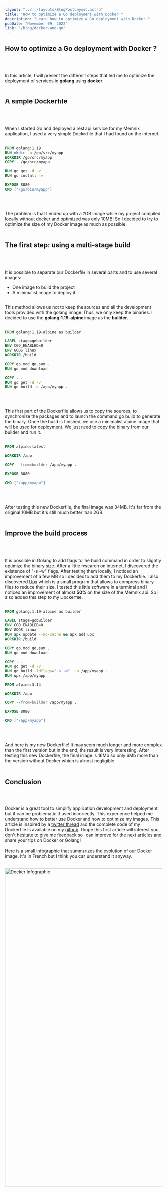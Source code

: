 ```yaml
---
layout: "../../layouts/BlogPostLayout.astro"
title: "How to optimize a Go deployment with Docker "
description: "Learn how to optimize a Go deployment with Docker."
pubDate: "November 09, 2022"
link: "/blog/docker-and-go"
---
```




## How to optimize a Go deployment with Docker ?
<br></br>

In this article, I will present the different steps that led me to optimize the deployment of services in **golang**
using **docker**.
<br></br>

## A simple Dockerfile
<br></br>

When I started Go and deployed a rest api service for my Memnix application, I used a very simple Dockerfile
that I had found on the internet.
<br></br>

```dockerfile
FROM golang:1.19
RUN mkdir -p /go/src/myapp
WORKDIR /go/src/myapp
COPY . /go/src/myapp

RUN go get -d -v
RUN go install -v

EXPOSE 8080
CMD ["/go/bin/myapp"]
```
<br></br>

The problem is that I ended up with a 2GB image while my project compiled locally without docker and optimized was only 10MB! So I decided to try to optimize the size of my Docker image as much as possible.
<br></br>

## The first step: using a multi-stage build
<br></br>

It is possible to separate our Dockerfile in several parts and to use several images:

- One image to build the project
- A minimalist image to deploy it
<br></br>

This method allows us not to keep the sources and all the development tools provided with the golang image.
Thus, we only keep the binaries.
I decided to use the **golang:1.19-alpine** image as the **builder**.
<br></br>

```dockerfile
FROM golang:1.19-alpine as builder

LABEL stage=gobuilder
ENV CGO_ENABLED=0
ENV GOOS linux
WORKDIR /build

COPY go.mod go.sum .
RUN go mod download

COPY . .
RUN go get -d -v
RUN go build -o /app/myapp .
```
<br></br>

This first part of the Dockerfile allows us to copy the sources, to synchronize the packages and to launch the command go build to generate the binary.
Once the build is finished, we use a minimalist alpine image that will be used for deployment. We just need to copy the binary from our builder and run it.
<br></br>

```dockerfile
FROM alpine:latest

WORKDIR /app

COPY --from=builder /app/myapp .

EXPOSE 8080

CMD ["/app/myapp"]
```
<br></br>

After testing this new Dockerfile, the final image was 34MB. It's far from the original 10MB but it's still much better than 2GB.
<br></br>

## Improve the build process
<br></br>

It is possible in Golang to add flags to the build command in order to slightly optimize the binary size.
After a little research on internet, I discovered the existence of "-s -w" flags. After testing them locally, I noticed an improvement of a few MB so I decided to add them to my Dockerfile.
I also discovered <a href="https://upx.github.io/" class="font-bold underline text-accent">Upx</a> which is a small program that allows to compress binary files to reduce their size.
I tested this little software in a terminal and I noticed an improvement of almost <b>50%</b> on the size of the Memnix api. So I also added this step to my Dockerfile.
<br></br>

```dockerfile
FROM golang:1.19-alpine as builder

LABEL stage=gobuilder
ENV CGO_ENABLED=0
ENV GOOS linux
RUN apk update --no-cache && apk add upx
WORKDIR /build

COPY go.mod go.sum .
RUN go mod download

COPY . .
RUN go get -d -v
RUN go build -ldflags="-s -w"  -o /app/myapp .
RUN upx /app/myapp

FROM alpine:3.14

WORKDIR /app

COPY --from=builder /app/myapp .

EXPOSE 8080

CMD ["/app/myapp"]
```
<br></br>

And here is my new Dockerfile! It may seem much longer and more complex than the first version but in the end, the result is very interesting. After testing this new Dockerfile, the final image is 16Mb so only 6Mb more than the version without Docker which is almost negligible.
<br></br>

## Conclusion
<br></br>

Docker is a great tool to simplify application development and deployment, but it can be problematic if used incorrectly. This experience helped me understand how to better use Docker and how to optimize my images.
This article is inspired by a <a href="https://twitter.com/GSCorentinDev/status/1564536030795075585?s=20&t=l2hgvKBPDMVs4pS6um2HeA" class="font-bold underline text-accent">twitter thread</a> and the complete code of my Dockerfile is available on my <a href="https://github.com/memnix/memnix-rest/blob/e8e52b3d10731df5b2767f0d24bcdcb5d13d72e3/Dockerfile" class="font-bold underline text-accent">github</a>.
I hope this first article will interest you, don't hesitate to give me feedback so I can improve for the next articles and share your tips on Docker or Golang!
<br></br>
Here is a small infographic that summarizes the evolution of our Docker image. It's in French but I think you can understand it anyway.
<br></br>

<img src="https://media-exp1.licdn.com/dms/image/D4E12AQHotzXp5YiILw/article-inline_image-shrink_1500_2232/0/1661955794766?e=1673481600&v=beta&t=zF5WizfPOTjfVGi5KAxQFCKpP6PMGJSmelU7_K4ZP1U" quality="80"
    alt="Docker Infographic" class="mt-5 mb-5" width="1024" />

